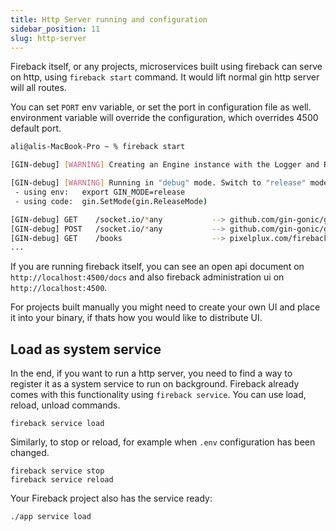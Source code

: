 ```yaml
---
title: Http Server running and configuration
sidebar_position: 11
slug: http-server
---
```


Fireback itself, or any projects, microservices built using fireback can serve on http,
using `fireback start` command. It would lift normal gin http server will all routes.

You can set `PORT` env variable, or set the port in configuration file as well. environment variable
will override the configuration, which overrides 4500 default port.

```bash
ali@alis-MacBook-Pro ~ % fireback start

[GIN-debug] [WARNING] Creating an Engine instance with the Logger and Recovery middleware already attached.

[GIN-debug] [WARNING] Running in "debug" mode. Switch to "release" mode in production.
 - using env:	export GIN_MODE=release
 - using code:	gin.SetMode(gin.ReleaseMode)

[GIN-debug] GET    /socket.io/*any           --> github.com/gin-gonic/gin.WrapH.func1 (4 handlers)
[GIN-debug] POST   /socket.io/*any           --> github.com/gin-gonic/gin.WrapH.func1 (4 handlers)
[GIN-debug] GET    /books                    --> pixelplux.com/fireback/modules/books.HttpQueryBooks (4 handlers)
...
```

If you are running fireback itself, you can see an open api document on `http://localhost:4500/docs`
and also fireback administration ui on `http://localhost:4500`.

For projects built manually you might need to create your own UI and place it into your binary,
if thats how you would like to distribute UI.

## Load as system service


In the end, if you want to run a http server, you need to find a way to register it
as a system service to run on background. Fireback already comes with this functionality
using `fireback service`. You can use load, reload, unload commands.


```
fireback service load
```

Similarly, to stop or reload, for example when `.env` configuration has been changed.

```
fireback service stop
fireback service reload
```

Your Fireback project also has the service ready:

```
./app service load
```

